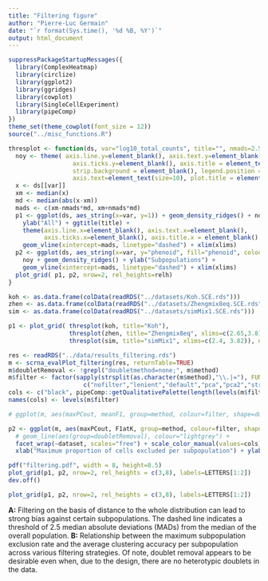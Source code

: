 ```yaml
---
title: "Filtering figure"
author: "Pierre-Luc Germain"
date: "`r format(Sys.time(), '%d %B, %Y')`"
output: html_document
---
```



```r
suppressPackageStartupMessages({
  library(ComplexHeatmap)
  library(circlize)
  library(ggplot2)
  library(ggridges)
  library(cowplot)
  library(SingleCellExperiment)
  library(pipeComp)
})
theme_set(theme_cowplot(font_size = 12))
source("../misc_functions.R")
```

```r
thresplot <- function(ds, var="log10_total_counts", title="", nmads=2.5, relh=c(1,2), xlims=range(ds[[var]])){
  noy <- theme( axis.line.y=element_blank(), axis.text.y=element_blank(),
                  axis.ticks.y=element_blank(), axis.title = element_text(size=11), 
                  strip.background = element_blank(), legend.position = "none",
                  axis.text=element_text(size=10), plot.title = element_text(size=12))
  x <- ds[[var]]
  xm <- median(x)
  md <- median(abs(x-xm))
  mads <- c(xm-nmads*md, xm+nmads*md)
  p1 <- ggplot(ds, aes_string(x=var, y=1)) + geom_density_ridges() + noy + 
    ylab("All") + ggtitle(title) +  
    theme(axis.line.x=element_blank(), axis.text.x=element_blank(), 
          axis.ticks.x=element_blank(), axis.title.x = element_blank() ) +
    geom_vline(xintercept=mads, linetype="dashed") + xlim(xlims)
  p2 <- ggplot(ds, aes_string(x=var, y="phenoid", fill="phenoid", colour="phenoid")) + 
    noy + geom_density_ridges() + ylab("Subpopulations") +
    geom_vline(xintercept=mads, linetype="dashed") + xlim(xlims)
  plot_grid( p1, p2, nrow=2, rel_heights=relh)
}

koh <- as.data.frame(colData(readRDS("../datasets/Koh.SCE.rds")))
zhen <- as.data.frame(colData(readRDS("../datasets/Zhengmix8eq.SCE.rds")))
sim <- as.data.frame(colData(readRDS("../datasets/simMix1.SCE.rds")))

p1 <- plot_grid( thresplot(koh, title="Koh"),
                 thresplot(zhen, title="Zhengmix8eq", xlims=c(2.65,3.8)),
                 thresplot(sim, title="simMix1", xlims=c(2.4, 3.82)), nrow=1)
```

```r
res <- readRDS("../data/results_filtering.rds")
m <- scrna_evalPlot_filtering(res, returnTable=TRUE)
m$doubletRemoval <- !grepl("doubletmethod=none;", m$method)
m$filter <- factor(sapply(strsplit(as.character(m$method),"\\.|="), FUN=function(x) rev(x)[1]),
                     c("nofilter","lenient","default","pca","pca2","stringent","veryStringent"))
cols <- c("black", pipeComp::getQualitativePalette(length(levels(m$filter))-1))
names(cols) <- levels(m$filter)

# ggplot(m, aes(maxPCout, meanF1, group=method, colour=filter, shape=doubletRemoval)) + geom_point(size=3) + facet_wrap(~dataset, scales="free") + scale_color_manual(values=cols) + xlab("Max proportion of subpopulation excluded")

p2 <- ggplot(m, aes(maxPCout, F1atK, group=method, colour=filter, shape=doubletRemoval)) + geom_point(size=3) +
  # geom_line(aes(group=doubletRemoval), colour="lightgrey") + 
  facet_wrap(~dataset, scales="free") + scale_color_manual(values=cols) + 
  xlab("Maximum proportion of cells excluded per subpopulation") + ylab("mean F1 at true number of clusters")

pdf("filtering.pdf", width = 8, height=8.5)
plot_grid(p1, p2, nrow=2, rel_heights = c(3,8), labels=LETTERS[1:2])
dev.off()

plot_grid(p1, p2, nrow=2, rel_heights = c(3,8), labels=LETTERS[1:2])
```

**A:** Filtering on the basis of distance to the whole distribution can lead to strong bias against certain subpopulations. The dashed line indicates a threshold of 2.5 median absolute deviations (MADs) from the median of the overall population. **B:** Relationship between the maximum subpopulation exclusion rate and the average clustering accuracy per subpopulation across various filtering strategies. Of note, doublet removal appears to be desirable even when, due to the design, there are no heterotypic doublets in the data.

